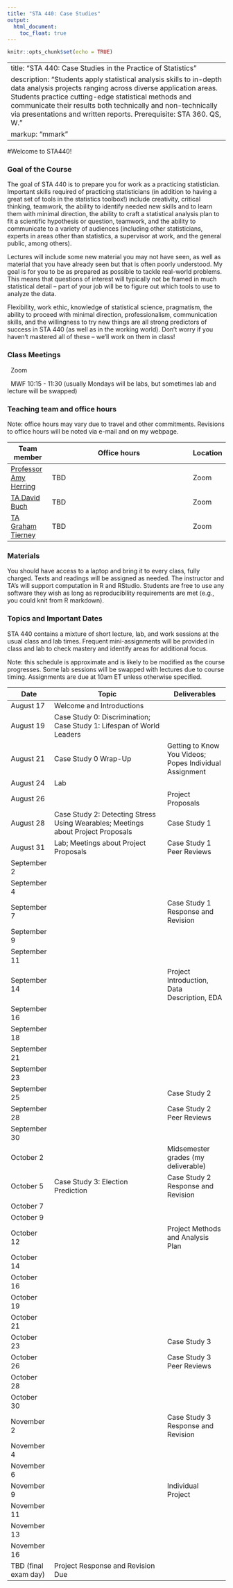 ```yaml
---
title: "STA 440: Case Studies"
output: 
  html_document:
    toc_float: true
---
```


```r
knitr::opts_chunk$set(echo = TRUE)
```

---
title: "STA 440: Case Studies in the Practice of Statistics"
description: "Students apply statistical analysis skills to in-depth data analysis projects ranging across diverse application areas. Students practice cutting-edge statistical methods and communicate their results both technically and non-technically via presentations and written reports. Prerequisite: STA 360. QS, W."
markup: "mmark"
---



#Welcome to STA440!

### Goal of the Course

The goal of STA 440 is to prepare you for work as a practicing statistician. Important skills required of practicing statisticians (in addition to having a great set of tools in the statistics toolbox!) include creativity, critical thinking, teamwork, the ability to identify needed new skills and to learn them with minimal direction, the ability to craft a statistical analysis plan to fit a scientific hypothesis or question, teamwork, and the ability to communicate to a variety of audiences (including other statisticians, experts in areas other than statistics, a supervisor at work, and the general public, among others). 

Lectures will include some new material you may not have seen, as well as material that you have already seen but that is often poorly understood. My goal is for you to be as prepared as possible to tackle real-world problems. This means that questions of interest will typically not be framed in much statistical detail -- part of your job will be to figure out which tools to use to analyze the data. 

Flexibility, work ethic, knowledge of statistical science, pragmatism, the ability to proceed with minimal direction, professionalism, communication skills, and the willingness to try new things are all strong predictors of success in STA 440 (as well as in the working world). Don't worry if you haven't mastered all of these -- we'll work on them in class! 

### Class Meetings

<font color="#6CA0DC"><i class="fas fa-university fa-lg"></i></font> &nbsp; Zoom

<font color="#6CA0DC"><i class="fas fa-calendar-alt fa-lg"></i></font> &nbsp; MWF 10:15 - 11:30 (usually Mondays will be labs, but sometimes lab and lecture will be swapped)


### Teaching team and office hours 


Note: office hours may vary due to travel and other commitments. Revisions to office hours will be noted via e-mail and on my webpage. 

| Team member | Office hours | Location |
| ----------  | -------------------------------------         | ---- |
| [Professor Amy Herring](https://stat.duke.edu/people/amy-h-herring)  <a href="mailto:amy.herring@duke.edu" title="email"><i class="fa fa-envelope"></i></a> &nbsp;  | TBD | Zoom |
 [TA David Buch](https://davidbuch.github.io)  <a href="mailto:david.buch@duke.edu" title="email"><i class="fa fa-envelope"></i></a> &nbsp;  | TBD | Zoom |
 [TA Graham Tierney](https://g-tierney.github.io)  <a href="mailto:graham.tierney@duke.edu" title="email"><i class="fa fa-envelope"></i></a> &nbsp; | TBD | Zoom |
 
                  


### Materials

You should have access to a laptop and bring it to every class, fully charged. Texts and readings will be assigned as needed. The instructor and TA's will support computation in R and RStudio. Students are free to use any software they wish as long as reproducibility requirements are met (e.g., you could knit from R markdown).


### Topics and Important Dates

STA 440 contains a mixture of short lecture, lab, and work sessions at the usual class and lab times. Frequent mini-assignments will be provided in class and lab to check mastery and identify areas for additional focus.

Note: this schedule is approximate and is likely to be modified as the course progresses. Some lab sessions will be swapped with lectures due to course timing. Assignments are due at 10am ET unless otherwise specified. 



|Date           |Topic                      |Deliverables     |
| ----------    | ---------------------------         | --------------- |
| August 17     | Welcome and Introductions        |     |
| August 19     | Case Study 0: Discrimination; Case Study 1: Lifespan of World Leaders   |    |
| August 21     | Case Study 0 Wrap-Up    |    Getting to Know You Videos; Popes Individual Assignment     |
| August 24    |  Lab    |      |
| August 26  | | Project Proposals |
| August 28   | Case Study 2: Detecting Stress Using Wearables; Meetings about Project Proposals | Case Study 1 |
| August 31  |  Lab; Meetings about Project Proposals | Case Study 1 Peer Reviews  |
| September 2  |   |    |
| September 4  | |  |
| September 7  |  |  Case Study 1 Response and Revision  |
| September 9  |  |   |
| September 11  |  |   |
| September 14  |  | Project Introduction, Data Description, EDA |
| September 16  |  |  |
| September 18  |   | |
| September 21  |       |   |
| September 23     | |   | 
| September 25     |  | Case Study 2  |
| September 28    |  | Case Study 2 Peer Reviews |
| September 30   |   |  |
| October 2   |  | Midsemester grades (my deliverable)  |
| October 5    | Case Study 3: Election Prediction | Case Study 2 Response and Revision  |
| October 7    |  |  |
| October 9    |  |   |
| October 12    |  | Project Methods and Analysis Plan  | 
| October 14    |  |  |
| October 16   |   |   | 
| October 19    |  |   | 
| October 21    |  |    |
| October 23   | | Case Study 3 |
| October 26    |  |  Case Study 3 Peer Reviews | 
| October 28   |  |  |
| October 30   |  |  |
| November 2   |  | Case Study 3 Response and Revision  |
| November 4   |  | |
| November 6   |  |  |
| November 9   |  | Individual Project |
| November 11   |  |  | 
| November 13   |  |  |
| November 16   |  |  |
| TBD (final exam day)   | Project Response and Revision Due |  |


